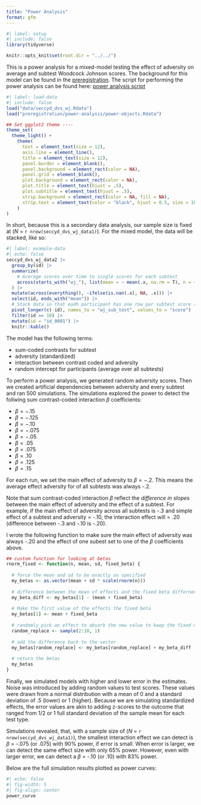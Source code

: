 ```yaml
---
title: "Power Analysis"
format: gfm
---
```


```r
#| label: setup
#| include: false
library(tidyverse)

knitr::opts_knit$set(root.dir = "../../")
```

This is a power analysis for a mixed-model testing the effect of adversity on average and subtest Woodcock Johnson scores. The background for this model can be found in the [preregistration](../). The script for performing the power analysis can be found here: [power analysis script](../../scripts/power-simulation.R)

```r
#| label: load-data
#| include: false
load("data/seccyd_dvs_wj.Rdata")
load("preregistration/power-analysis/power-objects.Rdata")

## Set ggplot2 theme ----
theme_set(
  theme_light() +
    theme(
      text = element_text(size = 12),
      axis.line = element_line(),
      title = element_text(size = 12),
      panel.border = element_blank(),
      panel.background = element_rect(color = NA),
      panel.grid = element_blank(),
      plot.background = element_rect(color = NA),
      plot.title = element_text(hjust = .5),
      plot.subtitle = element_text(hjust = .5),
      strip.background = element_rect(color = NA, fill = NA),
      strip.text = element_text(color = "black", hjust = 0.5, size = 10)
    )
)
```

In short, because this is a secondary data analysis, our sample size is fixed at (*N* = `r nrow(seccyd_dvs_wj_data1)`). For the mixed model, the data will be stacked, like so:

```r
#| label: example-data
#| echo: false
seccyd_dvs_wj_data2 |> 
  group_by(id) |> 
  summarize(
    # Average scores over time to single scores for each subtest
    across(starts_with("wj_"), list(mean = ~ mean(.x, na.rm = T), n = ~sum(!is.na(.x))))
  ) |> 
  mutate(across(everything(), ~ifelse(is.nan(.x), NA, .x))) |> 
  select(id, ends_with("mean")) |> 
  # Stack data so that eadh participant has one row per subtest score (step 2)
  pivot_longer(c(-id), names_to = "wj_sub_test", values_to = "score") |> 
  filter(id == 10) |> 
  mutate(id = "id_0001") |> 
  knitr::kable()
```

The model has the following terms:

- sum-coded contrasts for subtest 
- adversity (standardized)
- interaction between contrast coded and adversity
- random intercept for participants (average over all subtests)

To perform a power analysis, we generated random adversity scores. Then we created artificial dependencies between adversity and every subtest and ran 500 simulations. The simulations explored the power to detect the follwing sum contrast-coded interaction $\beta$ coefficients:

- $\beta=-.15$
- $\beta=-.125$
- $\beta=-.10$
- $\beta=-.075$
- $\beta=-.05$
- $\beta=.05$
- $\beta=.075$
- $\beta=.10$
- $\beta=.125$
- $\beta=.15$

For each run, we set the main effect of adversity to $\beta=-.2$. This means the average effect adversity for of all subtests was always -.2. 

Note that sum contrast-coded interaction $\beta$ reflect the *difference in slopes* between the main effect of adversity and the effect of a subtest. For example, if the main effect of adversity across all subtests is -.3 and simple effect of a subtest and adversity = -.10, the interaction effect will = .20 (difference between -.3 and -.10 is -.20).

I wrote the following function to make sure the main effect of adversity was always -.20 and the effect of one subest set to one of the $\beta$ coefficients above.

```r
## custom function for looking at betas
rnorm_fixed <- function(n, mean, sd, fixed_beta) {
  
  # force the mean and sd to be exactly as specified
  my_betas <- as.vector(mean + sd * scale(rnorm(n)))
  
  # difference between the mean of effects and the fixed beta differnence
  my_beta_diff <- my_betas[1] - (mean + fixed_beta)
  
  # Make the first value of the effects the fixed beta
  my_betas[1] <- mean + fixed_beta
  
  # randomly pick an effect to absorb the new value to keep the fixed mean
  random_replace <- sample(2:10, 1)
  
  # add the difference back to the vector
  my_betas[random_replace] <- my_betas[random_replace] + my_beta_diff
  
  # return the betas
  my_betas
}
```

Finally, we simulated models with higher and lower error in the estimates. Noise was introduced by adding random values to test scores. These values were drawn from a normal distribution with a mean of 0 and a standard deviation of .5 (lower) or 1 (higher). Because we are simulating standardized effects, the error values are akin to adding z-scores to the outcome that ranged from 1/2 or 1 full standard deviation of the sample mean for each test type.

Simulations revealed, that, with a sample size of (*N* = `r nrow(seccyd_dvs_wj_data1)`), the smallest interaction effect we can detect is $\beta$ = -.075 (or .075) with 90% power, if error is small. When error is larger, we can detect the same effect size with only 65% power. However, even with larger error, we can detect a $\beta$ = -.10 (or .10) with 83% power.

Below are the full simulation results plotted as power curves:

```r
#| echo: false
#| fig-width: 5
#| fig-align: center
power_curve
```

